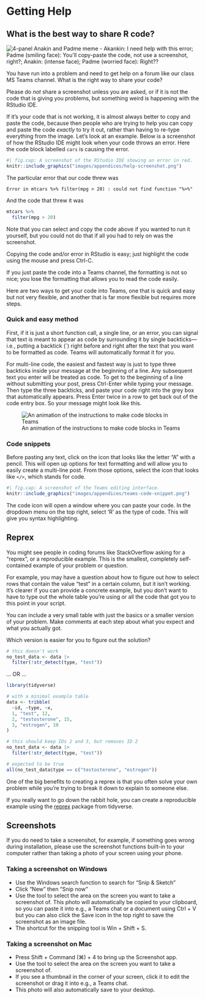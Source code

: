 # Getting Help {#getting-help}

## What is the best way to share R code?

<div class="meme right"><img src="images/memes/screenshot-anakin-padme.png"
     alt="4-panel Anakin and Padme meme - Akankin: I need help with this error; Padme (smiling face): You'll copy-paste the code, not use a screenshot, right?; Anakin: (intense face); Padme (worried face): Right??" /></div>

You have run into a problem and need to get help on a forum like our class MS Teams channel. What is the right way to share your code?

Please do *not* share a screenshot unless you are asked, or if it is not the code that is giving you problems, but something weird is happening with the RStudio IDE.

If it's your code that is not working, it is almost always better to copy and paste the code, because then people who are trying to help you can copy and paste the code *exactly* to try it out, rather than having to re-type everything from the image. Let's look at an example. Below is a screenshot of how the RStudio IDE might look when your code throws an error. Here the code block labelled `cars` is causing the error.

```r
#| fig.cap: A screenshot of the RStudio IDE showing an error in red.
knitr::include_graphics("images/appendices/help-screenshot.png")
```


The particular error that our code threw was

    Error in mtcars %>% filter(mpg > 20) : could not find function "%>%"

And the code that threw it was

```r
mtcars %>%
  filter(mpg > 20)
```

Note that you can select and copy the code above if you wanted to run it yourself, but you could not do that if all you had to rely on was the screenshot.

Copying the code and/or error in RStudio is easy; just highlight the code using the mouse and press Ctrl-C.

If you just paste the code into a Teams channel, the formatting is not so nice; you lose the formatting that allows you to read the code easily.

Here are two ways to get your code into Teams, one that is quick and easy but not very flexible, and another that is far more flexible but requires more steps.

### Quick and easy method

First, if it is just a short function call, a single line, or an error, you can signal that text is meant to appear as code by surrounding it by single backticks---i.e., putting a backtick (\`) right before and right after the text that you want to be formatted as code. Teams will automatically format it for you.

For multi-line code, the easiest and fastest way is just to type three backticks inside your message at the beginning of a line. Any subsequent text you enter will be treated as code. To get to the beginning of a line without submitting your post, press Ctrl-Enter while typing your message. Then type the three backticks, and paste your code right into the grey box that automatically appears. Press Enter twice in a row to get back out of the code entry box. So your message might look like this. 

![An animation of the instructions to make code blocks in Teams](images/appendices/teams-ticks.gif)

### Code snippets

Before pasting any text, click on the icon that looks like the letter "A" with a pencil. This will open up options for text formatting and will allow you to easily create a multi-line post. From those options, select the icon that looks like `</>`, which stands for code. 

```r
#| fig.cap: A screenshot of the Teams editing interface.
knitr::include_graphics("images/appendices/teams-code-snippet.png")
```

The code icon will open a window where you can paste your code. In the dropdown menu on the top right, select 'R' as the type of code. This will give you syntax highlighting. 

## Reprex

You might see people in coding forums like StackOverflow asking for a "reprex", or a reproducible example. This is the smallest, completely self-contained example of your problem or question. 

For example, you may have a question about how to figure out how to select rows that contain the value "test" in a certain column, but it isn't working. It's clearer if you can provide a concrete example, but you don't want to have to type out the whole table you're using or all the code that got you to this point in your script. 

You can include a very small table with just the basics or a smaller version of your problem. Make comments at each step about what you expect and what you actually got. 

Which version is easier for you to figure out the solution?

```r
# this doesn't work
no_test_data <- data |>
  filter(!str_detect(type, "test"))
```

... OR ...


```r
library(tidyverse)

# with a minimal example table
data <- tribble(
  ~id, ~type, ~x,
  1, "test", 12,
  2, "testosterone", 15,
  3, "estrogen", 10
)

# this should keep IDs 2 and 3, but removes ID 2
no_test_data <- data |>
  filter(!str_detect(type, "test"))

# expected to be true
all(no_test_data$type == c("testosterone", "estrogen"))
```

One of the big benefits to creating a reprex is that you often solve your own problem while you're trying to break it down to explain to someone else.

If you really want to go down the rabbit hole, you can create a reproducible example using the [reprex](https://www.tidyverse.org/help/#reprex) package from tidyverse.

## Screenshots

If you do need to take a screenshot, for example, if something goes wrong during installation, please use the screenshot functions built-in to your computer rather than taking a photo of your screen using your phone.

### Taking a screenshot on Windows

* Use the Windows search function to search for "Snip & Sketch"
* Click "New" then "Snip now"
* Use the tool to select the area on the screen you want to take a screenshot of. This photo will automatically be copied to your clipboard, so you can paste it into e.g., a Teams chat or a document using Ctrl + V but you can also click the Save icon in the top right to save the screenshot as an image file.
* The shortcut for the snipping tool is Win + Shift + S.

### Taking a screenshot on Mac

* Press Shift + Command (⌘) + 4 to bring up the Screenshot app.
* Use the tool to select the area on the screen you want to take a screenshot of.
* If you see a thumbnail in the corner of your screen, click it to edit the screenshot or drag it into e.g., a Teams chat.
* This photo will also automatically save to your desktop.
